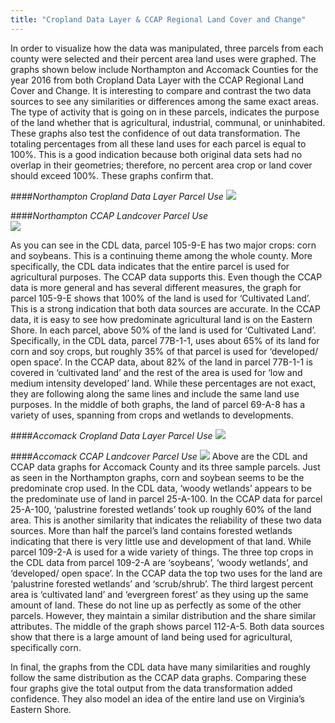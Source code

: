 ```yaml
---
title: "Cropland Data Layer & CCAP Regional Land Cover and Change"
---
```


In order to visualize how the data was manipulated, three parcels from each county were selected and their percent area land uses were graphed. The graphs shown below include Northampton and Accomack Counties for the year 2016 from both Cropland Data Layer with the CCAP Regional Land Cover and Change. It is interesting to compare and contrast the two data sources to see any similarities or differences among the same exact areas. The type of activity that is going on in these parcels, indicates the purpose of the land whether that is agricultural, industrial, communal, or uninhabited. These graphs also test the confidence of out data transformation. The totaling percentages from all these land uses for each parcel is equal to 100%. This is a good indication because both original data sets had no overlap in their geometries; therefore, no percent area crop or land cover should exceed 100%. These graphs confirm that.

####*Northampton Cropland Data Layer Parcel Use*
![ ](www/CDL_Parcels_plot_northampton.png)

####*Northampton CCAP Landcover Parcel Use*  
![ ](www/CCAP_Northampton.png)

As you can see in the CDL data, parcel 105-9-E has two major crops: corn and soybeans. This is a continuing theme among the whole county. More specifically, the CDL data indicates that the entire parcel is used for agricultural purposes. The CCAP data supports this. Even though the CCAP data is more general and has several different measures, the graph for parcel 105-9-E shows that 100% of the land is used for 'Cultivated Land'. This is a strong indication that both data sources are accurate. In the CCAP data, it is easy to see how predominate agricultural land is on the Eastern Shore. In each parcel, above 50% of the land is used for 'Cultivated Land'. Specifically, in the CDL data, parcel 77B-1-1, uses about 65% of its land for corn and soy crops, but roughly 35% of that parcel is used for 'developed/ open space'. In the CCAP data, about 82% of the land in parcel 77B-1-1 is covered in 'cultivated land' and the rest of the area is used for 'low and medium intensity developed' land. While these percentages are not exact, they are following along the same lines and include the same land use purposes. In the middle of both graphs, the land of parcel 69-A-8 has a variety of uses, spanning from crops and wetlands to developments. 

####*Accomack Cropland Data Layer Parcel Use*
![ ](www/CDL_Parcels_plot_accomack.png)

####*Accomack CCAP Landcover Parcel Use*
![ ](www/CCAP_Accomack.png)
Above are the CDL and CCAP data graphs for Accomack County and its three sample parcels. Just as seen in the Northampton graphs, corn and soybean seems to be the predominate crop used. In the CDL data, 'woody wetlands' appears to be the predominate use of land in parcel 25-A-100. In the CCAP data for parcel 25-A-100, 'palustrine forested wetlands' took up roughly 60% of the land area. This is another similarity that indicates the reliability of these two data sources. More than half the parcel's land contains forested wetlands indicating that there is very little use and development of that land. While parcel 109-2-A is used for a wide variety of things. The three top crops in the CDL data from parcel 109-2-A are 'soybeans', 'woody wetlands', and 'developed/ open space'. In the CCAP data the top two uses for the land are 'palustrine forested wetlands' and 'scrub/shrub'. The third largest percent area is 'cultivated land' and 'evergreen forest' as they using up the same amount of land. These do not line up as perfectly as some of the other parcels. However, they maintain a similar distribution and the share similar attributes. The middle of the graph shows parcel 112-A-5. Both data sources show that there is a large amount of land being used for agricultural, specifically corn.  

In final, the graphs from the CDL data have many similarities and roughly follow the same distribution as the CCAP data graphs. Comparing these four graphs give the total output from the data transformation added confidence. They also model an idea of the entire land use on Virginia's Eastern Shore. 











